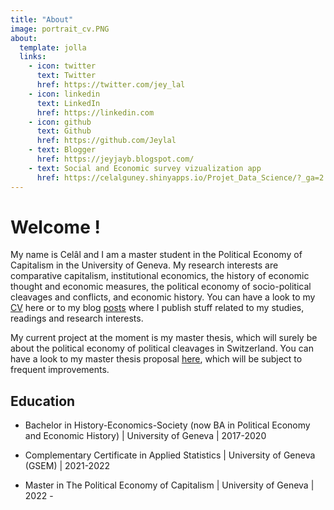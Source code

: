 ```yaml
---
title: "About"
image: portrait_cv.PNG
about:
  template: jolla
  links:
    - icon: twitter
      text: Twitter
      href: https://twitter.com/jey_lal
    - icon: linkedin
      text: LinkedIn
      href: https://linkedin.com
    - icon: github
      text: Github
      href: https://github.com/Jeylal
    - text: Blogger
      href: https://jeyjayb.blogspot.com/
    - text: Social and Economic survey vizualization app
      href: https://celalguney.shinyapps.io/Projet_Data_Science/?_ga=2.255792968.1974330428.1680436983-1453518093.1673880491 
---
```


# Welcome !

My name is Celâl and I am a master student in the Political Economy of Capitalism in the University of Geneva. My research interests are comparative capitalism, institutional economics, the history of economic thought and economic measures, the political economy of socio-political cleavages and conflicts, and economic history. You can have a look to my [CV](https://github.com/Jeylal/myblog/raw/master/Cel%C3%A2l%20G%C3%BCney%20cv%20english.pdf) here or to my blog [posts](https://jeylal.github.io/myblog/) where I publish stuff related to my studies, readings and research interests.

My current project at the moment is my master thesis, which will surely be about the political economy of political cleavages in Switzerland. You can have a look to my master thesis proposal [here](https://github.com/Jeylal/myblog/raw/master/master%20thesis%20proposal%20celal%20guney.pdf), which will be subject to frequent improvements.

## Education

- Bachelor in History-Economics-Society (now BA in Political Economy and Economic History) | University of Geneva | 2017-2020

- Complementary Certificate in Applied Statistics | University of Geneva (GSEM) | 2021-2022

- Master in The Political Economy of Capitalism | University of Geneva | 2022 - 










